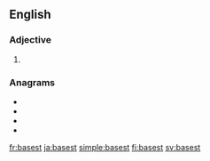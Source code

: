 ==English==

===Adjective===
{{head|en|adjective superlative form}}

# {{en-superlative of|base}}

===Anagrams===
* {{l|en|basset}}
* {{l|en|bastes}}
* {{l|en|beasts}}
* {{l|en|esbats}}

[[fr:basest]]
[[ja:basest]]
[[simple:basest]]
[[fi:basest]]
[[sv:basest]]